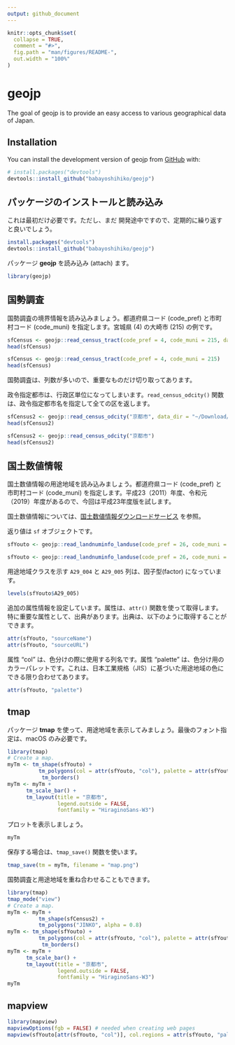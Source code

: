 ```yaml
---
output: github_document
---
```


<!-- README.md is generated from README.Rmd. Please edit that file -->

```r
knitr::opts_chunk$set(
  collapse = TRUE,
  comment = "#>",
  fig.path = "man/figures/README-",
  out.width = "100%"
)
```

# geojp

<!-- badges: start -->
<!-- badges: end -->

The goal of geojp is to provide an easy access to various geographical data of Japan.

## Installation

You can install the development version of geojp from [GitHub](https://github.com/) with:

``` r
# install.packages("devtools")
devtools::install_github("babayoshihiko/geojp")
```

## パッケージのインストールと読み込み

これは最初だけ必要です。ただし、まだ
開発途中ですので、定期的に繰り返すと良いでしょう。

```r
install.packages("devtools")
devtools::install_github("babayoshihiko/geojp")
```

パッケージ **geojp** を読み込み (attach) ます。

```r
library(geojp)
```

## 国勢調査

国勢調査の境界情報を読み込みましょう。都道府県コード (code_pref) と市町村コード (code_muni) を指定します。宮城県 (4) の大崎市 (215) の例です。

```r
sfCensus <- geojp::read_census_tract(code_pref = 4, code_muni = 215, data_dir = "~/Download/data.temp")
head(sfCensus)
```

```r
sfCensus <- geojp::read_census_tract(code_pref = 4, code_muni = 215)
head(sfCensus)
```

国勢調査は、列数が多いので、重要なものだけ切り取ってあります。

政令指定都市は、行政区単位になってしまいます。`read_census_odcity()` 関数は、政令指定都市名を指定して全ての区を返します。

```r
sfCensus2 <- geojp::read_census_odcity("京都市", data_dir = "~/Download/data.temp")
head(sfCensus2)
```

```r
sfCensus2 <- geojp::read_census_odcity("京都市")
head(sfCensus2)
```

## 国土数値情報

国土数値情報の用途地域を読み込みましょう。都道府県コード (code_pref) と市町村コード (code_muni) を指定します。平成23（2011）年度、令和元（2019）年度があるので、今回は平成23年度版を試します。

国土数値情報については、[国土数値情報ダウンロードサービス](https://nlftp.mlit.go.jp/ksj/index.html) を参照。

返り値は `sf` オブジェクトです。

```r
sfYouto <- geojp::read_landnuminfo_landuse(code_pref = 26, code_muni = 100, year = 2011, data_dir = "~/Download/data.temp")
```

```r
sfYouto <- geojp::read_landnuminfo_landuse(code_pref = 26, code_muni = 100, year = 2011)
```

用途地域クラスを示す `A29_004` と `A29_005` 列は、因子型(factor) になっています。

```r
levels(sfYouto$A29_005)
```

追加の属性情報を設定しています。属性は、`attr()` 関数を使って取得します。特に重要な属性として、出典があります。出典は、以下のように取得することができます。

```r
attr(sfYouto, "sourceName")
attr(sfYouto, "sourceURL")
```

属性 "col" は、色分けの際に使用する列名です。属性 "palette" は、色分け用のカラーパレットです。これは、日本工業規格（JIS）に基づいた用途地域の色にできる限り合わせてあります。

```r
attr(sfYouto, "palette")
```

## tmap

パッケージ **tmap** を使って、用途地域を表示してみましょう。最後のフォント指定は、macOS のみ必要です。

```r
library(tmap)
# Create a map.
myTm <- tm_shape(sfYouto) +
          tm_polygons(col = attr(sfYouto, "col"), palette = attr(sfYouto, "palette"), alpha = 0.8) + 
           tm_borders()
myTm <- myTm +
      tm_scale_bar() +
      tm_layout(title = "京都市",
                legend.outside = FALSE, 
                fontfamily = "HiraginoSans-W3")
```

プロットを表示しましょう。

```r
myTm
```

保存する場合は、`tmap_save()` 関数を使います。

```r
tmap_save(tm = myTm, filename = "map.png")
```

国勢調査と用途地域を重ね合わせることもできます。

```r
library(tmap)
tmap_mode("view")
# Create a map.
myTm <- myTm +
          tm_shape(sfCensus2) +
          tm_polygons("JINKO", alpha = 0.8) 
myTm <- tm_shape(sfYouto) +
          tm_polygons(col = attr(sfYouto, "col"), palette = attr(sfYouto, "palette"), alpha = 0.8) + 
           tm_borders()
myTm <- myTm +
      tm_scale_bar() +
      tm_layout(title = "京都市",
                legend.outside = FALSE, 
                fontfamily = "HiraginoSans-W3")
myTm
```

## mapview

```r
library(mapview)
mapviewOptions(fgb = FALSE) # needed when creating web pages
mapview(sfYouto[attr(sfYouto, "col")], col.regions = attr(sfYouto, "palette"), fgb = FALSE)
```
